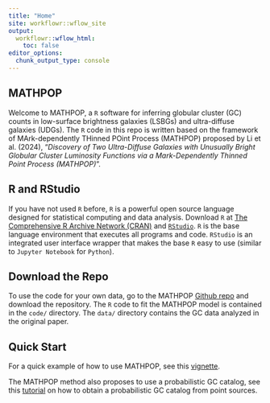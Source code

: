 ```yaml
---
title: "Home"
site: workflowr::wflow_site
output:
  workflowr::wflow_html:
    toc: false
editor_options:
  chunk_output_type: console
---
```


## MATHPOP

Welcome to MATHPOP, a `R` software for inferring globular cluster (GC) counts in low-surface brightness galaxies (LSBGs) and ultra-diffuse galaxies (UDGs). The `R` code in this repo is written based on the framework of MArk-dependently THinned POint Process (MATHPOP) proposed by Li et al. (2024), "*Discovery of Two Ultra-Diffuse Galaxies with Unusually Bright Globular Cluster Luminosity Functions via a Mark-Dependently Thinned Point Process (MATHPOP)*".

## R and RStudio

If you have not used `R` before, `R` is a powerful open source language designed for statistical computing and data analysis. Download `R` at [The Comprehensive R Archive Network (CRAN)](https://cloud.r-project.org/) and [`RStudio`](https://posit.co/download/rstudio-desktop/). `R` is the base language environment that executes all programs and code. `RStudio` is an integrated user interface wrapper that makes the base `R` easy to use (similar to `Jupyter Notebook` for `Python`). 

## Download the Repo

To use the code for your own data, go to the MATHPOP [Github repo](https://github.com/davidolohowski/MATHPOP) and download the repository. The `R` code to fit the MATHPOP model is contained in the `code/` directory. The `data/` directory contains the GC data analyzed in the original paper.

## Quick Start

For a quick example of how to use MATHPOP, see this [vignette](vignette.html).

The MATHPOP method also proposes to use a probabilistic GC catalog, see this [tutorial](GC_prob.html) on how to obtain a probabilistic GC catalog from point sources.







